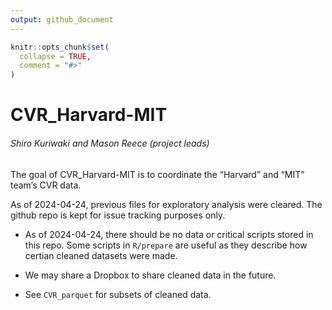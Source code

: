 ```yaml
---
output: github_document
---
```


<!-- README.md is generated from README.Rmd. Please edit that file -->

```r
knitr::opts_chunk$set(
  collapse = TRUE,
  comment = "#>"
)
```

# CVR_Harvard-MIT

###### Shiro Kuriwaki and Mason Reece (project leads)

<!-- badges: start -->
<!-- badges: end -->

The goal of CVR_Harvard-MIT is to coordinate the "Harvard" and "MIT" team's CVR data.

As of 2024-04-24, previous files for exploratory analysis were cleared.  The github repo is kept for issue tracking purposes only.

- As of 2024-04-24, there should be no data or critical scripts stored in this repo.  Some scripts in `R/prepare` are useful as they describe how certian cleaned datasets were made. 

- We may share a Dropbox to share cleaned data in the future.

- See `CVR_parquet` for subsets of cleaned data.




